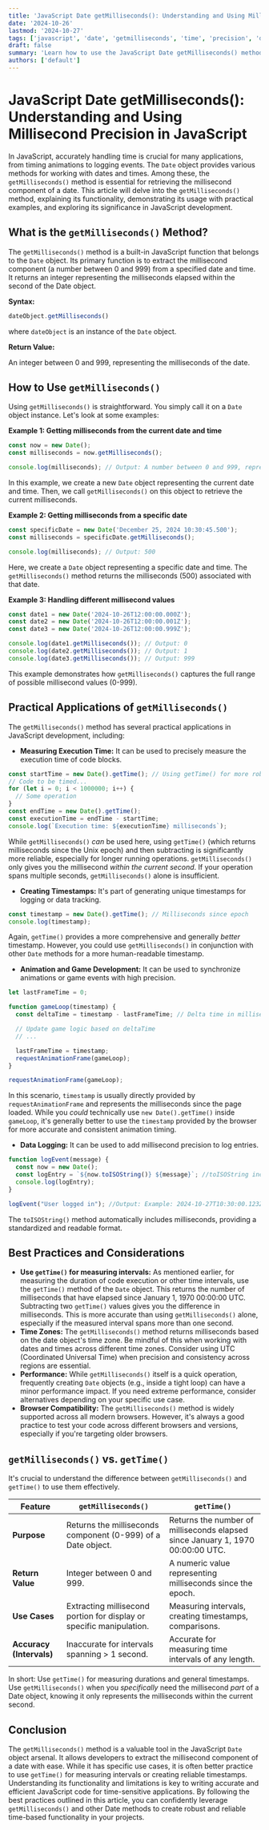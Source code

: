 ```yaml
---
title: 'JavaScript Date getMilliseconds(): Understanding and Using Millisecond Precision in JavaScript'
date: '2024-10-26'
lastmod: '2024-10-27'
tags: ['javascript', 'date', 'getmilliseconds', 'time', 'precision', 'development', 'tutorial', 'coding']
draft: false
summary: 'Learn how to use the JavaScript Date getMilliseconds() method to extract the milliseconds component of a Date object.  Explore its functionality, practical applications, and best practices with detailed examples.'
authors: ['default']
---
```


# JavaScript Date getMilliseconds(): Understanding and Using Millisecond Precision in JavaScript

In JavaScript, accurately handling time is crucial for many applications, from timing animations to logging events. The `Date` object provides various methods for working with dates and times. Among these, the `getMilliseconds()` method is essential for retrieving the millisecond component of a date. This article will delve into the `getMilliseconds()` method, explaining its functionality, demonstrating its usage with practical examples, and exploring its significance in JavaScript development.

## What is the `getMilliseconds()` Method?

The `getMilliseconds()` method is a built-in JavaScript function that belongs to the `Date` object. Its primary function is to extract the millisecond component (a number between 0 and 999) from a specified date and time. It returns an integer representing the milliseconds elapsed within the second of the Date object.

**Syntax:**

```javascript
dateObject.getMilliseconds()
```

where `dateObject` is an instance of the `Date` object.

**Return Value:**

An integer between 0 and 999, representing the milliseconds of the date.

## How to Use `getMilliseconds()`

Using `getMilliseconds()` is straightforward. You simply call it on a `Date` object instance. Let's look at some examples:

**Example 1: Getting milliseconds from the current date and time**

```javascript
const now = new Date();
const milliseconds = now.getMilliseconds();

console.log(milliseconds); // Output: A number between 0 and 999, representing the milliseconds of the current time.
```

In this example, we create a new `Date` object representing the current date and time. Then, we call `getMilliseconds()` on this object to retrieve the current milliseconds.

**Example 2: Getting milliseconds from a specific date**

```javascript
const specificDate = new Date('December 25, 2024 10:30:45.500');
const milliseconds = specificDate.getMilliseconds();

console.log(milliseconds); // Output: 500
```

Here, we create a `Date` object representing a specific date and time.  The `getMilliseconds()` method returns the milliseconds (500) associated with that date.

**Example 3: Handling different millisecond values**

```javascript
const date1 = new Date('2024-10-26T12:00:00.000Z');
const date2 = new Date('2024-10-26T12:00:00.001Z');
const date3 = new Date('2024-10-26T12:00:00.999Z');

console.log(date1.getMilliseconds()); // Output: 0
console.log(date2.getMilliseconds()); // Output: 1
console.log(date3.getMilliseconds()); // Output: 999
```

This example demonstrates how `getMilliseconds()` captures the full range of possible millisecond values (0-999).

## Practical Applications of `getMilliseconds()`

The `getMilliseconds()` method has several practical applications in JavaScript development, including:

*   **Measuring Execution Time:** It can be used to precisely measure the execution time of code blocks.

```javascript
const startTime = new Date().getTime(); // Using getTime() for more robust measurement, explained later.
// Code to be timed...
for (let i = 0; i < 1000000; i++) {
  // Some operation
}
const endTime = new Date().getTime();
const executionTime = endTime - startTime;
console.log(`Execution time: ${executionTime} milliseconds`);
```

While `getMilliseconds()` *can* be used here, using `getTime()` (which returns milliseconds since the Unix epoch) and then subtracting is significantly more reliable, especially for longer running operations.  `getMilliseconds()` only gives you the millisecond *within the current second*.  If your operation spans multiple seconds, `getMilliseconds()` alone is insufficient.

*   **Creating Timestamps:**  It's part of generating unique timestamps for logging or data tracking.

```javascript
const timestamp = new Date().getTime(); // Milliseconds since epoch
console.log(timestamp);
```

Again, `getTime()` provides a more comprehensive and generally *better* timestamp.  However, you could use `getMilliseconds()` in conjunction with other `Date` methods for a more human-readable timestamp.

*   **Animation and Game Development:**  It can be used to synchronize animations or game events with high precision.

```javascript
let lastFrameTime = 0;

function gameLoop(timestamp) {
  const deltaTime = timestamp - lastFrameTime; // Delta time in milliseconds

  // Update game logic based on deltaTime
  // ...

  lastFrameTime = timestamp;
  requestAnimationFrame(gameLoop);
}

requestAnimationFrame(gameLoop);
```

In this scenario, `timestamp` is usually directly provided by `requestAnimationFrame` and represents the milliseconds since the page loaded. While you *could* technically use `new Date().getTime()` inside `gameLoop`, it's generally better to use the `timestamp` provided by the browser for more accurate and consistent animation timing.

*   **Data Logging:**  It can be used to add millisecond precision to log entries.

```javascript
function logEvent(message) {
  const now = new Date();
  const logEntry = `${now.toISOString()} ${message}`; //toISOString includes milliseconds
  console.log(logEntry);
}

logEvent("User logged in"); //Output: Example: 2024-10-27T10:30:00.123Z User logged in
```

The `toISOString()` method automatically includes milliseconds, providing a standardized and readable format.

## Best Practices and Considerations

*   **Use `getTime()` for measuring intervals:** As mentioned earlier, for measuring the duration of code execution or other time intervals, use the `getTime()` method of the `Date` object.  This returns the number of milliseconds that have elapsed since January 1, 1970 00:00:00 UTC.  Subtracting two `getTime()` values gives you the difference in milliseconds. This is more accurate than using `getMilliseconds()` alone, especially if the measured interval spans more than one second.
*   **Time Zones:**  The `getMilliseconds()` method returns milliseconds based on the date object's time zone.  Be mindful of this when working with dates and times across different time zones.  Consider using UTC (Coordinated Universal Time) when precision and consistency across regions are essential.
*   **Performance:**  While `getMilliseconds()` itself is a quick operation, frequently creating `Date` objects (e.g., inside a tight loop) can have a minor performance impact. If you need extreme performance, consider alternatives depending on your specific use case.
*   **Browser Compatibility:**  The `getMilliseconds()` method is widely supported across all modern browsers. However, it's always a good practice to test your code across different browsers and versions, especially if you're targeting older browsers.

##  `getMilliseconds()` vs. `getTime()`

It's crucial to understand the difference between `getMilliseconds()` and `getTime()` to use them effectively.

| Feature         | `getMilliseconds()`                                         | `getTime()`                                                                 |
|-----------------|--------------------------------------------------------------|-----------------------------------------------------------------------------|
| **Purpose**     | Returns the milliseconds component (0-999) of a Date object.  | Returns the number of milliseconds elapsed since January 1, 1970 00:00:00 UTC. |
| **Return Value**| Integer between 0 and 999.                                   | A numeric value representing milliseconds since the epoch.                     |
| **Use Cases**    | Extracting millisecond portion for display or specific manipulation. | Measuring intervals, creating timestamps, comparisons.                      |
| **Accuracy (Intervals)** | Inaccurate for intervals spanning > 1 second.                     | Accurate for measuring time intervals of any length.                         |

In short: Use `getTime()` for measuring durations and general timestamps.  Use `getMilliseconds()` when you *specifically* need the millisecond *part* of a Date object, knowing it only represents the milliseconds within the current second.

## Conclusion

The `getMilliseconds()` method is a valuable tool in the JavaScript `Date` object arsenal.  It allows developers to extract the millisecond component of a date with ease. While it has specific use cases, it is often better practice to use `getTime()` for measuring intervals or creating reliable timestamps. Understanding its functionality and limitations is key to writing accurate and efficient JavaScript code for time-sensitive applications. By following the best practices outlined in this article, you can confidently leverage `getMilliseconds()` and other Date methods to create robust and reliable time-based functionality in your projects.